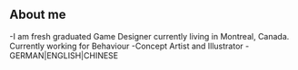 ## About me

-I am fresh graduated Game Designer currently living in Montreal, Canada.
Currently working for Behaviour
-Concept Artist and Illustrator
-GERMAN|ENGLISH|CHINESE
